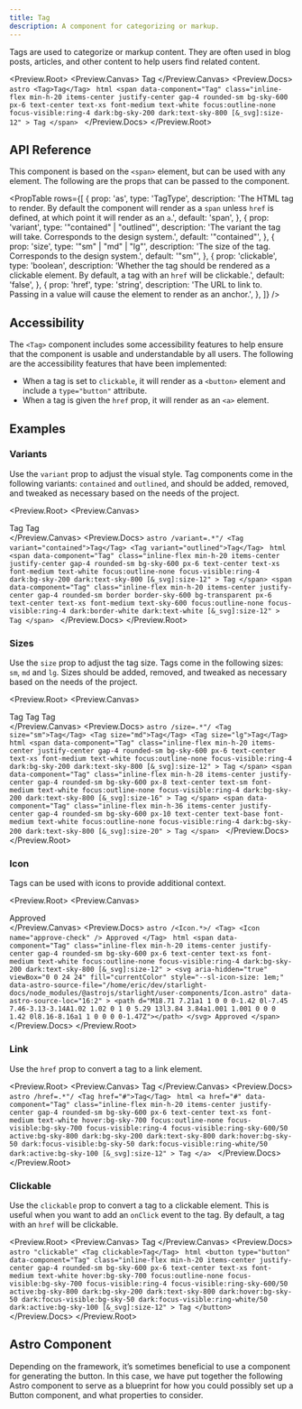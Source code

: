 ```yaml
---
title: Tag
description: A component for categorizing or markup.
---
```



Tags are used to categorize or markup content. They are often used in blog posts, articles, and other content to help users find related content.

<Preview.Root>
  <Preview.Canvas>
    <Tag clickable>Tag</Tag>
  </Preview.Canvas>
  <Preview.Docs>
    <Tabs>
      <TabItem label="Astro" icon="astro">
        ```astro
        <Tag>Tag</Tag>
        ```
      </TabItem>
      <TabItem label="Compiled" icon="seti:html">
        ```html
        <span
          data-component="Tag"
          class="inline-flex min-h-20 items-center justify-center gap-4 rounded-sm bg-sky-600 px-6 text-center text-xs font-medium text-white focus:outline-none focus-visible:ring-4 dark:bg-sky-200 dark:text-sky-800 [&_svg]:size-12"
        >
          Tag
        </span>
        ```
      </TabItem>
    </Tabs>
  </Preview.Docs>
</Preview.Root>

## API Reference

This component is based on the `<span>` element, but can be used with any element. The following are the props that can be passed to the component.

<PropTable
  rows={[
    {
      prop: 'as',
      type: 'TagType',
      description:
        'The HTML tag to render. By default the component will render as a `span` unless `href` is defined, at which point it will render as an `a`.',
      default: 'span',
    },
    {
      prop: 'variant',
      type: '"contained" | "outlined"',
      description:
        'The variant the tag will take. Corresponds to the design system.',
      default: '"contained"',
    },
    {
      prop: 'size',
      type: '"sm" | "md" | "lg"',
      description: 'The size of the tag. Corresponds to the design system.',
      default: '"sm"',
    },
    {
      prop: 'clickable',
      type: 'boolean',
      description:
        'Whether the tag should be rendered as a clickable element. By default, a tag with an `href` will be clickable.',
      default: 'false',
    },
    {
      prop: 'href',
      type: 'string',
      description:
        'The URL to link to. Passing in a value will cause the element to render as an anchor.',
    },
  ]}
/>
## Accessibility

The `<Tag>` component includes some accessibility features to help ensure that the component is usable and understandable by all users. The following are the accessibility features that have been implemented:

- When a tag is set to `clickable`, it will render as a `<button>` element and include a `type="button"` attribute.
- When a tag is given the `href` prop, it will render as an `<a>` element.

## Examples

### Variants

Use the `variant` prop to adjust the visual style. Tag components come in the following variants: `contained` and `outlined`, and should be added, removed, and tweaked as necessary based on the needs of the project.

<Preview.Root>
  <Preview.Canvas>
    <div class="flex flex-wrap gap-16">
      <Tag variant="contained">Tag</Tag>
      <Tag variant="outlined">Tag</Tag>
    </div>
  </Preview.Canvas>
  <Preview.Docs>
    <Tabs>
      <TabItem label="Astro" icon="astro">
        ```astro /variant=.*"/
        <Tag variant="contained">Tag</Tag>
        <Tag variant="outlined">Tag</Tag>
        ```
      </TabItem>
      <TabItem label="Compiled" icon="seti:html">
        ```html
        <span
          data-component="Tag"
          class="inline-flex min-h-20 items-center justify-center gap-4 rounded-sm bg-sky-600 px-6 text-center text-xs font-medium text-white focus:outline-none focus-visible:ring-4 dark:bg-sky-200 dark:text-sky-800 [&_svg]:size-12"
        >
          Tag
        </span>
        <span
          data-component="Tag"
          class="inline-flex min-h-20 items-center justify-center gap-4 rounded-sm border border-sky-600 bg-transparent px-6 text-center text-xs font-medium text-sky-600 focus:outline-none focus-visible:ring-4 dark:border-white dark:text-white [&_svg]:size-12"
        >
          Tag
        </span>
        ```
      </TabItem>
    </Tabs>
  </Preview.Docs>
</Preview.Root>

### Sizes

Use the `size` prop to adjust the tag size. Tags come in the following sizes: `sm`, `md` and `lg`. Sizes should be added, removed, and tweaked as necessary based on the needs of the project.

<Preview.Root>
  <Preview.Canvas>
    <div class="flex flex-wrap items-center gap-16">
      <Tag size="sm">Tag</Tag>
      <Tag size="md">Tag</Tag>
      <Tag size="lg">Tag</Tag>
    </div>
  </Preview.Canvas>
  <Preview.Docs>
    <Tabs>
      <TabItem label="Astro" icon="astro">
        ```astro /size=.*"/
        <Tag size="sm">Tag</Tag>
        <Tag size="md">Tag</Tag>
        <Tag size="lg">Tag</Tag>
        ```
      </TabItem>
      <TabItem label="Compiled" icon="seti:html">
        ```html
        <span
          data-component="Tag"
          class="inline-flex min-h-20 items-center justify-center gap-4 rounded-sm bg-sky-600 px-6 text-center text-xs font-medium text-white focus:outline-none focus-visible:ring-4 dark:bg-sky-200 dark:text-sky-800 [&_svg]:size-12"
        >
          Tag
        </span>
        <span
          data-component="Tag"
          class="inline-flex min-h-28 items-center justify-center gap-4 rounded-sm bg-sky-600 px-8 text-center text-sm font-medium text-white focus:outline-none focus-visible:ring-4 dark:bg-sky-200 dark:text-sky-800 [&_svg]:size-16"
        >
          Tag
        </span>
        <span
          data-component="Tag"
          class="inline-flex min-h-36 items-center justify-center gap-4 rounded-sm bg-sky-600 px-10 text-center text-base font-medium text-white focus:outline-none focus-visible:ring-4 dark:bg-sky-200 dark:text-sky-800 [&_svg]:size-20"
        >
          Tag
        </span>
        ```
      </TabItem>
    </Tabs>
  </Preview.Docs>
</Preview.Root>

### Icon

Tags can be used with icons to provide additional context.

<Preview.Root>
  <Preview.Canvas>
    <div class="flex flex-wrap items-center gap-16">
      <Tag>
        <Icon name="approve-check" />
        Approved
      </Tag>
    </div>
  </Preview.Canvas>
  <Preview.Docs>
    <Tabs>
      <TabItem label="Astro" icon="astro">
        ```astro /<Icon.*>/
        <Tag>
          <Icon name="approve-check" />
          Approved
        </Tag>
        ```
      </TabItem>
      <TabItem label="Compiled" icon="seti:html">
        ```html
        <span
          data-component="Tag"
          class="inline-flex min-h-20 items-center justify-center gap-4 rounded-sm bg-sky-600 px-6 text-center text-xs font-medium text-white focus:outline-none focus-visible:ring-4 dark:bg-sky-200 dark:text-sky-800 [&_svg]:size-12"
        >
          <svg
            aria-hidden="true"
            viewBox="0 0 24 24"
            fill="currentColor"
            style="--sl-icon-size: 1em;"
            data-astro-source-file="/home/eric/dev/starlight-docs/node_modules/@astrojs/starlight/user-components/Icon.astro"
            data-astro-source-loc="16:2"
          >
            <path d="M18.71 7.21a1 1 0 0 0-1.42 0l-7.45 7.46-3.13-3.14A1.02 1.02 0 1 0 5.29 13l3.84 3.84a1.001 1.001 0 0 0 1.42 0l8.16-8.16a1 1 0 0 0 0-1.47Z"></path>
          </svg>
          Approved
        </span>
        ```
      </TabItem>
    </Tabs>
  </Preview.Docs>
</Preview.Root>

### Link

Use the `href` prop to convert a tag to a link element.

<Preview.Root>
  <Preview.Canvas>
    <Tag href="#">Tag</Tag>
  </Preview.Canvas>
  <Preview.Docs>
    <Tabs>
      <TabItem label="Astro" icon="astro">
        ```astro /href=.*"/
        <Tag href="#">Tag</Tag>
        ```
      </TabItem>
      <TabItem label="Compiled" icon="seti:html">
        ```html
        <a
          href="#"
          data-component="Tag"
          class="inline-flex min-h-20 items-center justify-center gap-4 rounded-sm bg-sky-600 px-6 text-center text-xs font-medium text-white hover:bg-sky-700 focus:outline-none focus-visible:bg-sky-700 focus-visible:ring-4 focus-visible:ring-sky-600/50 active:bg-sky-800 dark:bg-sky-200 dark:text-sky-800 dark:hover:bg-sky-50 dark:focus-visible:bg-sky-50 dark:focus-visible:ring-white/50 dark:active:bg-sky-100 [&_svg]:size-12"
        >
          Tag
        </a>
        ```
      </TabItem>
    </Tabs>
  </Preview.Docs>
</Preview.Root>

### Clickable

Use the `clickable` prop to convert a tag to a clickable element. This is useful when you want to add an `onClick` event to the tag. By default, a tag with an `href` will be clickable.

<Preview.Root>
  <Preview.Canvas>
    <Tag clickable>Tag</Tag>
  </Preview.Canvas>
  <Preview.Docs>
    <Tabs>
      <TabItem label="Astro" icon="astro">
        ```astro "clickable"
        <Tag clickable>Tag</Tag>
        ```
      </TabItem>
      <TabItem label="Compiled" icon="seti:html">
        ```html
        <button
          type="button"
          data-component="Tag"
          class="inline-flex min-h-20 items-center justify-center gap-4 rounded-sm bg-sky-600 px-6 text-center text-xs font-medium text-white hover:bg-sky-700 focus:outline-none focus-visible:bg-sky-700 focus-visible:ring-4 focus-visible:ring-sky-600/50 active:bg-sky-800 dark:bg-sky-200 dark:text-sky-800 dark:hover:bg-sky-50 dark:focus-visible:bg-sky-50 dark:focus-visible:ring-white/50 dark:active:bg-sky-100 [&_svg]:size-12"
        >
          Tag
        </button>
        ```
      </TabItem>
    </Tabs>
  </Preview.Docs>
</Preview.Root>

## Astro Component

Depending on the framework, it’s sometimes beneficial to use a component for generating the button. In this case, we have put together the following Astro component to serve as a blueprint for how you could possibly set up a Button component, and what properties to consider.

<Code code={TagRaw} lang="astro" title="Tag.astro" />
